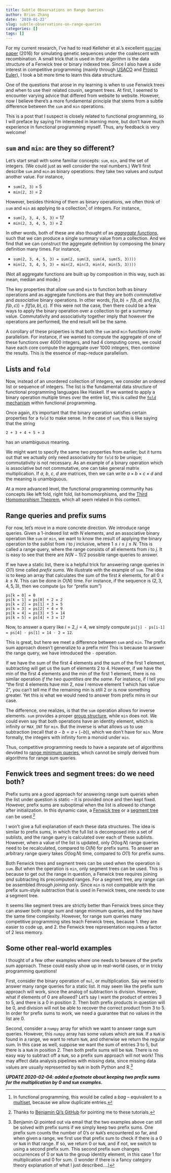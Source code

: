 ```yaml
---
title: Subtle Observations on Range Queries
author: Brian Zhang
date: '2019-01-22'
slug: subtle-observations-on-range-queries
categories: []
tags: []
---
```


For my current research, I've had to read Kelleher et al.'s excellent [`msprime` paper](https://journals.plos.org/ploscompbiol/article?id=10.1371/journal.pcbi.1004842) (2016) for simulating genetic sequences under the coalescent with recombination. A small trick that is used in their algorithm is the data structure of a Fenwick tree or binary indexed tree. Since I also have a side interest in competitive programming (mainly through [USACO](http://www.usaco.org/) and [Project Euler](https://projecteuler.net/)), I took a bit more time to learn this data structure.

One of the questions that arose in my learning is when to use Fenwick trees and when to use their related cousin, segment trees. At first, I seemed to encounter varying advice that differed from website to website. However, now I believe there's a more fundamental principle that stems from a subtle difference between the `sum` and `min` operations.

This is a post that I suspect is closely related to functional programming, so I will preface by saying I'm interested in learning more, but don't have much experience in functional programming myself. Thus, any feedback is very welcome!

## `sum` and `min`: are they so different?
Let's start small with some familiar concepts: `sum`, `min`, and the set of integers. (We could just as well consider the real numbers.) We'll first describe `sum` and `min` as binary operations: they take two values and output another value. For instance,

* `sum(2, 3)` = 5
* `min(2, 3)` = 2

However, besides thinking of them as binary operations, we often think of `sum` and `min` as applying to a collection^[In functional programming, this would be called a *bag* -- equivalent to a [multiset](https://en.wikipedia.org/wiki/Multiset), because we allow duplicate entries.] of integers. For instance,

* `sum(2, 3, 4, 5, 3)` = 17
* `min(2, 3, 4, 5, 3)` = 2

In other words, both of these are also thought of as *[aggregate functions](https://en.wikipedia.org/wiki/Aggregate_function)*, such that we can produce a single summary value from a collection. And we find that we can construct the aggregate definition by composing the binary definition many times. For instance,

* `sum(2, 3, 4, 5, 3) = sum(2, sum(3, sum(4, sum(5, 3))))`
* `min(2, 3, 4, 5, 3) = min(2, min(3, min(4, min(5, 3))))`

(Not all aggregate functions are built up by composition in this way, such as mean, median and mode.)

The key properties that allow `sum` and `min` to function both as binary operations and as aggregate functions are that they are both *commutative* and *associative* binary operations. In other words, $f(a, b) = f(b, a)$ and $f(a, f(b, c)) = f(f(a, b), c)$. If this were not the case, then there could be a few ways to apply the binary operation over a collection to get a summary value. Commutativity and associativity together imply that however the operations are performed, the end result will be the same.

A corollary of these properties is that both the `sum` and `min` functions invite parallelism. For instance, if we wanted to compute the aggregate of one of these functions over 4000 integers, and had 4 computing cores, we could have each core compute the aggregate over 1000 integers, then combine the results. This is the essence of map-reduce parallelism.

## Lists and `fold`
Now, instead of an unordered collection of integers, we consider an ordered list or sequence of integers. The list is the fundamental data structure of functional programming languages like Haskell. If we wanted to apply a binary operation multiple times over the entire list, this is called the [`fold` mechanism](https://en.wikipedia.org/wiki/Fold_(higher-order_function)) within functional programming.

Once again, it's important that the binary operation satisfies certain properties for a `fold` to make sense. In the case of `sum`, this is like saying that the string
```
2 + 3 + 4 + 5 + 3
```
has an unambiguous meaning.

We might want to specify the same two properties from earlier, but it turns out that we actually only need associativity for `fold` to be unique; commutativity is not necessary. As an example of a binary operation which is associative but not commutative, one can take general matrix multiplication. If $a$, $b$, $c$, $d$ are matrices, then we can write $a \times b \times c \times d$ and the meaning is unambiguous.

At a more advanced level, the functional programming community has concepts like left fold, right fold, list homomorphisms, and the [Third Homomorphism Theorem](https://www.iis.sinica.edu.tw/~scm/2008/constructing-list-homomorphism/), which all seem related in this context.

## Range queries and prefix sums
For now, let's move in a more concrete direction. We introduce range queries. Given a 1-indexed list with $N$ elements, and an associative binary operation like `sum` or `min`, we want to know the result of applying the binary operation to the sublist from $i$ to $j$ inclusive, where $1 \leq i \leq j \leq N$. This is called a range query, where the range consists of all elements from $i$ to $j$. It is easy to see that there are $N(N-1)/2$ possible range queries to answer.

If we have a static list, there is a helpful trick for answering range queries in $O(1)$ time called *prefix sums*. We illustrate with the example of `sum`. The idea is to keep an array that calculates the sum of the first $k$ elements, for all $0 \leq k \leq N$. This can be done in $O(N)$ time. For instance, if the sequence is $(2, 3, 4, 5, 3)$, then we compute (`ps` for "prefix sum")
```
ps[k = 0] = 0
ps[k = 1] = ps[0] + 2 = 2
ps[k = 2] = ps[1] + 3 = 5
ps[k = 3] = ps[2] + 4 = 9
ps[k = 4] = ps[3] + 5 = 14
ps[k = 5] = ps[4] + 3 = 17
```
Now, to answer a query like $i = 2, j = 4$, we simply compute `ps[j] - ps[i-1] = ps[4] - ps[1] = 14 - 2 = 12`.

This is great, but here we meet a difference between `sum` and `min`. The prefix sum approach doesn't generalize to a prefix min! This is because to answer the range query, we have introduced the `-` operation.

If we have the sum of the first 4 elements and the sum of the first 1 element, subtracting will get us the sum of elements 2 to 4. However, if we have the min of the first 4 elements and the min of the first 1 element, there is no similar operation *if the two quantities are the same*. For instance, if I tell you "the first 4 elements have min 2, now I remove element 1 which has value 2", you can't tell me if the remaining min is still 2 or is now something greater. Yet this is what we would need to answer from prefix mins in our case.

The difference, one realizes, is that the `sum` operation allows for inverse elements. `sum` provides a proper [group structure](https://en.wikipedia.org/wiki/Group_(mathematics)), while `min` does not. We could even say that both operations have an identity element, which is infinity or `MAX_INT` for `min`. But the inverse is what allows us to use subtraction (recall that $a - b = a + (-b)$), which we don't have for `min`. More formally, the integers with infinity form a monoid under `min`.

Thus, competitive programming needs to have a separate set of algorithms devoted to [range minimum queries](https://en.wikipedia.org/wiki/Range_minimum_query), which cannot be simply derived from algorithms for range sum queries.

## Fenwick trees and segment trees: do we need both?
Prefix sums are a good approach for answering range sum queries when the list under question is static -- it is provided once and then kept fixed. However, prefix sums are suboptimal when the list is allowed to change after initialization. In this dynamic case, a [Fenwick tree](https://csacademy.com/lesson/fenwick_trees/) or a [segment tree](https://csacademy.com/lesson/segment_trees/) can be used.^[Thanks to [Benjamin Qi's GitHub](https://github.com/bqi343/USACO/blob/master/Implementations/09%20-%20Range%20Queries%20(2)/README.md) for pointing me to these tutorials.]

I won't give a full explanation of each these data structures. The idea is similar to prefix sums, in which the full list is decomposed into a set of sublists, and the range query is calculated over each of these sublists. However, when a value of the list is updated, only $O(\log N)$ range queries need to be recalculated, compared to $O(N)$ for prefix sums. To answer an arbitrary range query takes $O(\log N)$ time, compared to $O(1)$ for prefix sums.

Both Fenwick trees and segment trees can be used when the operation is `sum`. But when the operation is `min`, only segment trees can be used. This is because to get out the range in question, a Fenwick tree requires joining *and* subtracting its precomputed ranges. For a segment tree, any range can be assembled *through joining only*. Since `min` is not compatible with the prefix sum-style subtraction that is used in Fenwick trees, one needs to use a segment tree.

It seems like segment trees are strictly better than Fenwick trees since they can answer both range sum and range minimum queries, and the two have the same time complexity. However, for range sum queries many competitive programming sites teach Fenwick trees, because 1. they are easier to code up, and 2. the Fenwick tree representation requires a factor of 2 less memory.

## Some other real-world examples
I thought of a few other examples where one needs to beware of the prefix sum approach. These could easily show up in real-world cases, or in tricky programming questions!

First, consider the binary operation of `mul`, or multiplication. Say we need to answer many range queries for a static list. It may seem like the prefix sum approach will work, since the analog of subtraction is division. However, what if elements of 0 are allowed? Let's say I want the product of entries 3 to 5, and there is a 0 in position 2. Then both prefix products in question will be 0, and division will not be able to recover the correct product from 3 to 5. In order for prefix sums to work, we need a guarantee that no values in the list are 0.

Second, consider a `numpy` array for which we want to answer range sum queries. However, this `numpy` array has some values which are `NaN`. If a `NaN` is found in a range, we want to return `NaN`, and otherwise we return the regular sum. In this case as well, suppose we want the sum of entries 3 to 5, but there is a `NaN` in position 2. Then both prefix sums will be `NaN`. There is no easy way to subtract off a `NaN`, so a prefix sum approach will not work! This may affect data analysis pipelines with missing data, since missing data values are usually represented by `NaN` in both Python and R.^[Benjamin Qi pointed out via email that the two examples above can still be solved with prefix sums if we simply keep two prefix sums. One prefix sum counts the number of 0's or `NaN`'s encountered so far, and when given a range, we first use that prefix sum to check if there is a 0 or `NaN` in that range. If so, we return 0 or `NaN`, and if not, we switch to using a second prefix sum. This second prefix sum changes occurrences of 0 or `NaN` to the group identity element, in this case 1 for multiplication and 0 for sum. (I wonder if there is a fancy category theory explanation of what I just described....)]

***UPDATE 2020-02-04: added a footnote about keeping two prefix sums for the multiplication by 0 and `NaN` examples.***
